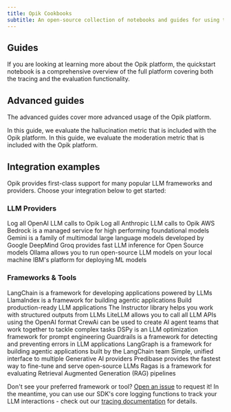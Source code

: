 ```yaml
---
title: Opik Cookbooks
subtitle: An open-source collection of notebooks and guides for using the Opik platform.
---
```


## Guides

<Card title="Quickstart Notebook" icon="link" href="/cookbook/quickstart_notebook">
  If you are looking at learning more about the Opik platform, the quickstart notebook is a comprehensive overview of
  the full platform covering both the tracing and the evaluation functionality.
</Card>

## Advanced guides

The advanced guides cover more advanced usage of the Opik platform.

<CardGroup cols={2}>
  <Card title="Evaluate Hallucination Metric" href="/cookbook/evaluate_hallucination_metric">
    In this guide, we evaluate the hallucination metric that is included with the Opik platform.
  </Card>
  <Card title="Evaluate Moderation Metric" href="/cookbook/evaluate_moderation_metric">
    In this guide, we evaluate the moderation metric that is included with the Opik platform.
  </Card>
</CardGroup>

## Integration examples

Opik provides first-class support for many popular LLM frameworks and providers. Choose your integration below to get started:

### LLM Providers

<CardGroup cols={3}>
  <Card title="OpenAI" href="/cookbook/openai">
    Log all OpenAI LLM calls to Opik
  </Card>
  <Card title="Anthropic" href="/cookbook/anthropic">
    Log all Anthropic LLM calls to Opik
  </Card>
  <Card title="Bedrock" href="/cookbook/bedrock">
    AWS Bedrock is a managed service for high performing foundational models
  </Card>
  <Card title="Gemini" href="/cookbook/gemini">
    Gemini is a family of multimodal large language models developed by Google DeepMind
  </Card>
  <Card title="Groq" href="/cookbook/groq">
    Groq provides fast LLM inference for Open Source models
  </Card>
  <Card title="Ollama" href="/cookbook/ollama">
    Ollama allows you to run open-source LLM models on your local machine
  </Card>
  <Card title="watsonx" href="/cookbook/watsonx">
    IBM's platform for deploying ML models
  </Card>
</CardGroup>

### Frameworks & Tools

<CardGroup cols={3}>
  <Card title="LangChain" href="/cookbook/langchain">
    LangChain is a framework for developing applications powered by LLMs
  </Card>
  <Card title="LlamaIndex" href="/cookbook/llama-index">
    LlamaIndex is a framework for building agentic applications
  </Card>
  <Card title="Haystack" href="/cookbook/haystack">
    Build production-ready LLM applications
  </Card>
  <Card title="Instructor" href="/cookbook/instructor">
    The Instructor library helps you work with structured outputs from LLMs
  </Card>
  <Card title="LiteLLM" href="/cookbook/litellm">
    LiteLLM allows you to call all LLM APIs using the OpenAI format
  </Card>
  <Card title="CrewAI" href="/cookbook/crewai">
    CrewAi can be used to create AI agent teams that work together to tackle complex tasks
  </Card>
  <Card title="DSPy" href="/cookbook/dspy">
    DSPy is an LLM optimization framework for prompt engineering
  </Card>
  <Card title="Guardrails" href="/cookbook/guardrails-ai">
    Guardrails is a framework for detecting and preventing errors in LLM applications
  </Card>
  <Card title="LangGraph" href="/cookbook/langgraph">
    LangGraph is a framework for building agentic applications built by the LangChain team
  </Card>
  <Card title="aisuite" href="/cookbook/aisuite">
    Simple, unified interface to multiple Generative AI providers
  </Card>
  <Card title="Predibase" href="/cookbook/predibase">
    Predibase provides the fastest way to fine-tune and serve open-source LLMs
  </Card>
  <Card title="Ragas" href="/cookbook/ragas">
    Ragas is a framework for evaluating Retrieval Augmented Generation (RAG) pipelines
  </Card>
</CardGroup>

Don't see your preferred framework or tool? [Open an issue](https://github.com/comet-ml/opik/issues) to request it! In the meantime, you can use our SDK's core logging functions to track your LLM interactions - check out our [tracing documentation](/docs/opik/tracing/log_traces) for details.

